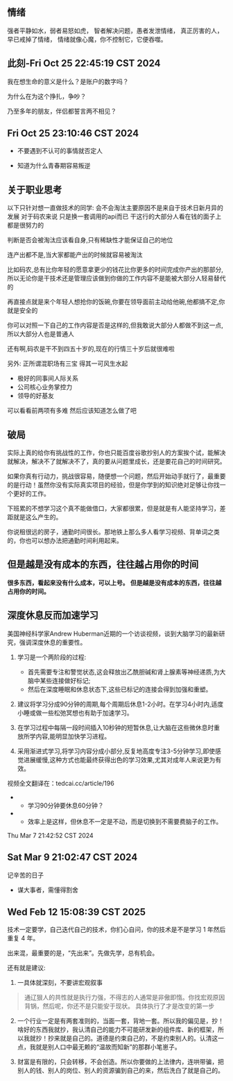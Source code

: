 
## 情绪
强者平静如水，弱者易怒如虎，
智者解决问题，愚者发泄情绪，
真正厉害的人，早已戒掉了情绪，
情绪就像心魔，你不控制它，它便吞噬。

<ImageRender alt='test1' width='70%' height='auto' path='/lift-learning.png' />

## 此刻-Fri Oct 25 22:45:19 CST 2024
我在想生命的意义是什么？是账户的数字吗？

为什么在为这个挣扎，争吵？

乃至多年的朋友，伴侣都誓言两不相见？

## Fri Oct 25 23:10:46 CST 2024
- 不要遇到不认可的事情就否定人

- 知道为什么青春期容易叛逆

## 关于职业思考
以下只针对想一直做技术的同学:
会不会淘汰主要原因不是来自于技术日新月异的发展 对于码农来说 只是换一套调用的api而已 干这行的大部分人看在钱的面子上都是很努力的

判断是否会被淘汰应该看自身,只有稀缺性才能保证自己的地位

连产出都不是,当大家都能产出的时候就容易被淘汰

比如码农,总有比你年轻的愿意拿更少的钱花比你更多的时间完成你产出的那部分,所以无论你是干技术还是管理应该做到你做的工作内容不是能被大部分人轻易替代的

再直接点就是来个年轻人想抢你的饭碗,你要在领导面前主动给他碗,他都搞不定,你就是安全的

你可以对照一下自己的工作内容是否是这样的,但我敢说大部分人都做不到这一点,所以大部分人也是普通人

还有啊,码农是干不到四五十岁的,现在的行情三十岁后就很难啦  

另外:
正所谓混职场有三宝 得其一可风生水起  
* 极好的同事间人际关系
* 公司核心业务掌控力
* 领导的好基友 

可以看看前两项有多难 然后应该知道怎么做了吧

## 破局
实际上真的给你有挑战性的工作，你也只能百度谷歌抄别人的方案挨个试，能解决就解决，解决不了就解决不了，真的要从问题里成长，还是要花自己的时间研究。

如果你真有行动力，挑战很容易，随便想一个问题，然后开始动手就行了，最重要的是行动！虽然你没有实际真实项目的经验，但是你学到的知识绝对足够让你找一个更好的工作。

下班累的不想学习这个真不能做借口，大家都很累，但是就是有人能坚持学习，差距就是这么产生的。

你说租很远的房子，通勤时间很长。那地铁上那么多人看学习视频、背单词之类的，你也可以想办法把通勤时间利用起来。

## 但是越是没有成本的东西，往往越占用你的时间
**很多东西，看起来没有什么成本，可以上号。**
**但是越是没有成本的东西，往往越占用你的时间。**

## 深度休息反而加速学习
美国神经科学家Andrew Huberman近期的一个访谈视频，谈到大脑学习的最新研究，强调深度休息的重要性。

1. 学习是一个两阶段的过程:<br/> 
    - 首先需要专注和警觉状态,这会释放出乙酰胆碱和肾上腺素等神经递质,为大脑中某些连接做好标记;
    - 然后在深度睡眠和休息状态下,这些已标记的连接会得到加强和重塑。

2. 建议将学习分成90分钟的周期,每个周期后休息1-2小时。在学习4小时内,适度小睡或做一些松弛冥想也有助于加速学习。

3. 在学习过程中每隔一段时间插入10秒钟的短暂休息,让大脑在这些微休息时重放所学内容,能明显加快学习进程。

4. 采用渐进式学习,将学习内容分成小部分,反复地高度专注3-5分钟学习,即使感觉进展缓慢,这种方式也能最终获得出色的学习效果,尤其对成年人来说更为有效。

视频全文翻译在：tedcai.cc/article/196

- - 学习90分钟要休息60分钟？
- - 效率上是这样，但休息不一定是不动，而是切换到不需要费脑子的工作。

Thu Mar  7 21:42:52 CST 2024

## Sat Mar  9 21:02:47 CST 2024
记辛苦的日子
- 谋大事者，需懂得割舍

## Wed Feb 12 15:08:39 CST 2025
技术一定要学，自己迭代自己的技术，你扪心自问，你的技术是不是学习 1 年然后重复 4 年。

出来混，最重要的是，“先出来”。先做先学，总有机会。

还有就是建议:
1. 一具体就深刻，不要讲宏观叙事
> 通辽狠人的共性就是执行力强，不得志的人通常是非傲即惰。你找宏观原因背锅，然后呢，你还不是只能安于现状。
具体执行了才是改变的第一步

2. 一个行业一定是有两套准则的，当面一套，背地一套。所以我的偏见是，抄！啥好的东西我就抄，我认清自己的能力不可能研发新的组件库、新的框架，所以我就抄！抄来就是自己的。道德是约束自己的，不是约束别人的。认清这一点，我就是别人口中最无赖的“温故而知新”的那群小笔崽子。

3. 财富是有限的，只会转移，不会创造。所以你要做的上法律内，连哄带骗，把别人的钱、别人的岗位、别人的资源骗到自己的来，然后洗白了就是自己的。
